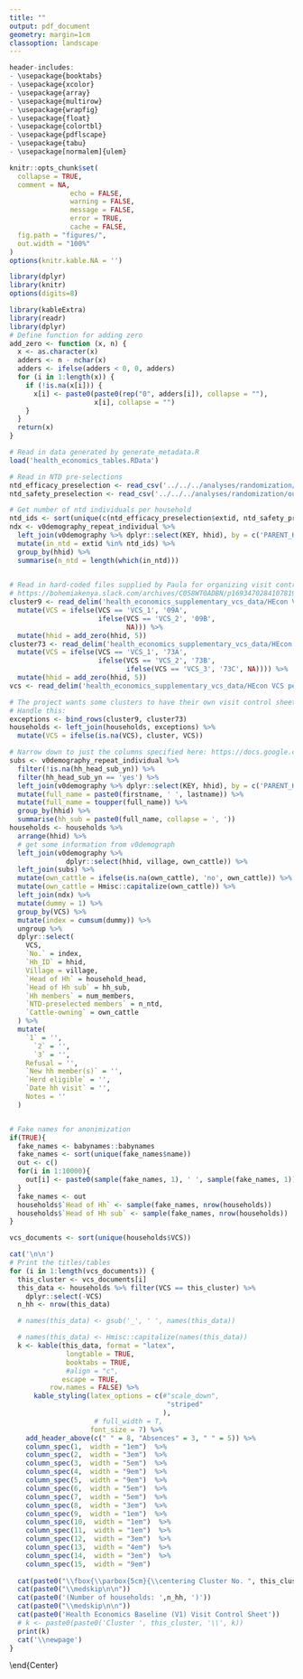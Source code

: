 ```yaml
---
title: ""
output: pdf_document
geometry: margin=1cm
classoption: landscape
---
```


```r
header-includes:
- \usepackage{booktabs}
- \usepackage{xcolor}
- \usepackage{array}
- \usepackage{multirow}
- \usepackage{wrapfig}
- \usepackage{float}
- \usepackage{colortbl}
- \usepackage{pdflscape}
- \usepackage{tabu}
- \usepackage[normalem]{ulem}

```


```r
knitr::opts_chunk$set(
  collapse = TRUE,
  comment = NA, 
               echo = FALSE, 
               warning = FALSE, 
               message = FALSE, 
               error = TRUE, 
               cache = FALSE,
  fig.path = "figures/",
  out.width = "100%"
)
options(knitr.kable.NA = '')
```

```r
library(dplyr)
library(knitr)
options(digits=8)

library(kableExtra)
library(readr)
library(dplyr)
# Define function for adding zero
add_zero <- function (x, n) {
  x <- as.character(x)
  adders <- n - nchar(x)
  adders <- ifelse(adders < 0, 0, adders)
  for (i in 1:length(x)) {
    if (!is.na(x[i])) {
      x[i] <- paste0(paste0(rep("0", adders[i]), collapse = ""),
                     x[i], collapse = "")
    }
  }
  return(x)
}
```

```r
# Read in data generated by generate_metadata.R
load('health_economics_tables.RData')

# Read in NTD pre-selections
ntd_efficacy_preselection <- read_csv('../../../analyses/randomization/outputs/health_economics_ntd_efficacy_preselection.csv')
ntd_safety_preselection <- read_csv('../../../analyses/randomization/outputs/health_economics_ntd_safety_preselection.csv')

# Get number of ntd individuals per household
ntd_ids <- sort(unique(c(ntd_efficacy_preselection$extid, ntd_safety_preselection$extid)))
ndx <- v0demography_repeat_individual %>%
  left_join(v0demography %>% dplyr::select(KEY, hhid), by = c('PARENT_KEY' = 'KEY')) %>%
  mutate(in_ntd = extid %in% ntd_ids) %>%
  group_by(hhid) %>%
  summarise(n_ntd = length(which(in_ntd)))
  

# Read in hard-coded files supplied by Paula for organizing visit control sheets:
# https://bohemiakenya.slack.com/archives/C058WT0ADBN/p1693470284107819
cluster9 <- read_delim('health_economics_supplementary_vcs_data/HEcon VCS cluster 9.csv', delim = ';') %>%
  mutate(VCS = ifelse(VCS == 'VCS_1', '09A', 
                      ifelse(VCS == 'VCS_2', '09B',
                             NA))) %>%
  mutate(hhid = add_zero(hhid, 5))
cluster73 <- read_delim('health_economics_supplementary_vcs_data/HEcon VCS cluster 73.csv', delim = ';') %>%
  mutate(VCS = ifelse(VCS == 'VCS_1', '73A',
                      ifelse(VCS == 'VCS_2', '73B',
                             ifelse(VCS == 'VCS_3', '73C', NA)))) %>%
  mutate(hhid = add_zero(hhid, 5))
vcs <- read_delim('health_economics_supplementary_vcs_data/HEcon VCS per cluster.csv', delim = ';')

# The project wants some clusters to have their own visit control sheet, and others to split
# Handle this:
exceptions <- bind_rows(cluster9, cluster73)
households <- left_join(households, exceptions) %>%
  mutate(VCS = ifelse(is.na(VCS), cluster, VCS))

# Narrow down to just the columns specified here: https://docs.google.com/spreadsheets/d/1Ok1JAq4RhAv0dMnVRjl38Ig-6XdEyvBJbCtMzFql9k4/edit#gid=0
subs <- v0demography_repeat_individual %>%
  filter(!is.na(hh_head_sub_yn)) %>%
  filter(hh_head_sub_yn == 'yes') %>%
  left_join(v0demography %>% dplyr::select(KEY, hhid), by = c('PARENT_KEY' = 'KEY')) %>%
  mutate(full_name = paste0(firstname, ' ', lastname)) %>%
  mutate(full_name = toupper(full_name)) %>%
  group_by(hhid) %>%
  summarise(hh_sub = paste0(full_name, collapse = ', '))
households <- households %>%
  arrange(hhid) %>%
  # get some information from v0demograph
  left_join(v0demography %>%
              dplyr::select(hhid, village, own_cattle)) %>%
  left_join(subs) %>%
  mutate(own_cattle = ifelse(is.na(own_cattle), 'no', own_cattle)) %>%
  mutate(own_cattle = Hmisc::capitalize(own_cattle)) %>%
  left_join(ndx) %>%
  mutate(dummy = 1) %>%
  group_by(VCS) %>%
  mutate(index = cumsum(dummy)) %>%
  ungroup %>%
  dplyr::select(
    VCS, 
    `No.` = index,
    `Hh_ID` = hhid,
    Village = village,
    `Head of Hh` = household_head,
    `Head of Hh sub` = hh_sub,
    `Hh members` = num_members,
    `NTD-preselected members` = n_ntd,
    `Cattle-owning` = own_cattle
  ) %>%
  mutate(
    `1` = '',
      `2` = '',
      `3` = '',
    Refusal = '',
    `New hh member(s)` = '',
    `Herd eligible` = '',
    `Date hh visit` = '',
    Notes = ''
  ) 


# Fake names for anonimization
if(TRUE){
  fake_names <- babynames::babynames
  fake_names <- sort(unique(fake_names$name))
  out <- c()
  for(i in 1:10000){
    out[i] <- paste0(sample(fake_names, 1), ' ', sample(fake_names, 1))
  }
  fake_names <- out
  households$`Head of Hh` <- sample(fake_names, nrow(households))
  households$`Head of Hh sub` <- sample(fake_names, nrow(households))
}

vcs_documents <- sort(unique(households$VCS))

```




```r
cat('\n\n')
# Print the titles/tables
for (i in 1:length(vcs_documents)) {
  this_cluster <- vcs_documents[i]
  this_data <- households %>% filter(VCS == this_cluster) %>%
    dplyr::select(-VCS)
  n_hh <- nrow(this_data)

  # names(this_data) <- gsub('_', ' ', names(this_data))

  # names(this_data) <- Hmisc::capitalize(names(this_data))
  k <- kable(this_data, format = "latex",
              longtable = TRUE,
              booktabs = TRUE,
              #align = "c", 
             escape = TRUE,
          row.names = FALSE) %>%
      kable_styling(latex_options = c(#"scale_down",
                                       "striped"
                                      ), 
                     # full_width = T,
                    font_size = 7) %>%
    add_header_above(c(" " = 8, "Absences" = 3, " " = 5)) %>%
    column_spec(1,  width = "1em")  %>%
    column_spec(2,  width = "3em")  %>%
    column_spec(3,  width = "5em")  %>%
    column_spec(4,  width = "9em")  %>%
    column_spec(5,  width = "9em")  %>%
    column_spec(6,  width = "5em")  %>%
    column_spec(7,  width = "5em")  %>%
    column_spec(8,  width = "3em")  %>%
    column_spec(9,  width = "1em")  %>%
    column_spec(10,  width = "1em")  %>%
    column_spec(11,  width = "1em")  %>%
    column_spec(12,  width = "3em")  %>%
    column_spec(13,  width = "4em")  %>%
    column_spec(14,  width = "3em")  %>%
    column_spec(15,  width = "9em")  
  
  cat(paste0("\\fbox{\\parbox{5cm}{\\centering Cluster No. ", this_cluster, "}}\n\n"))
  cat(paste0("\\medskip\n\n"))
  cat(paste0('(Number of households: ',n_hh, ')'))
  cat(paste0("\\medskip\n\n"))
  cat(paste0('Health Economics Baseline (V1) Visit Control Sheet'))
  # k <- paste0(paste0('Cluster ', this_cluster, '\\', k))
  print(k)
  cat('\\newpage')
}
```

\thispagestyle{empty}

\end{Center}
